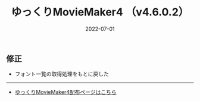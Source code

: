 ﻿---
title: ゆっくりMovieMaker4  （v4.6.0.2）
date: 2022-07-01
tags: [YMM4,お知らせ]
---
## 修正
- フォント一覧の取得処理をもとに戻した

---

- [ゆっくりMovieMaker4配布ページはこちら](/ymm4/)